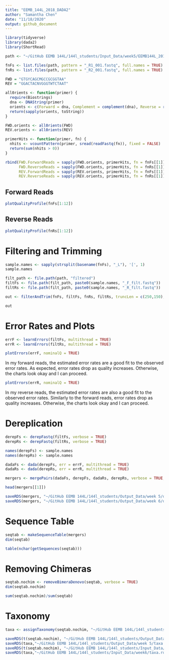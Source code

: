 ```yaml
---
title: "EEMB_144L_2018_DADA2"
author: "Samantha Chen"
date: "11/18/2020"
output: github_document
---
```


```r
library(tidyverse)
library(dada2)
library(ShortRead)
```

```r
path <- "~/GitHub EEMB 144L/144l_students/Input_Data/week5/EEMB144L_2018_fastq/"

fnFs <- list.files(path, pattern = "_R1_001.fastq", full.names = TRUE)
fnRs <- list.files(path, pattern = "_R2_001.fastq", full.names = TRUE)
```

```r
FWD = "GTGYCAGCMGCCGCGGTAA"
REV = "GGACTACNVGGGTWTCTAAT"

all0rients <- function(primer) {
  require(Biostrings)
  dna <- DNAString(primer)
  orients <- c(Forward = dna, Complement = complement(dna), Reverse = reverse(dna), RevComp = reverseComplement(dna))
  return(sapply(orients, toString))
}

FWD.orients <- all0rients(FWD)
REV.orients <- all0rients(REV)
```

```r
primerHits <- function(primer, fn) {
  nhits <- vcountPattern(primer, sread(readFastq(fn)), fixed = FALSE)
  return(sum(nhits > 0))
}

rbind(FWD.ForwardReads = sapply(FWD.orients, primerHits, fn = fnFs[[1]]), 
      FWD.ReverseReads = sapply(FWD.orients, primerHits, fn = fnRs[[1]]), 
      REV.ForwardReads = sapply(REV.orients, primerHits, fn = fnFs[[1]]), 
      REV.ReverseReads = sapply(REV.orients, primerHits, fn = fnRs[[1]]))
```

## Forward Reads

```r
plotQualityProfile(fnFs[1:12])
```

## Reverse Reads

```r
plotQualityProfile(fnRs[1:12])
```
# Filtering and Trimming

```r
sample.names <- sapply(strsplit(basename(fnFs), "_L"), '[', 1)
sample.names

filt_path <- file.path(path, "filtered")
filtFs <- file.path(filt_path, paste0(sample.names, "_F_filt.fastq"))
filtRs <- file.path(filt_path, paste0(sample.names, "_R_filt.fastq"))
```

```r
out <- filterAndTrim(fnFs, filtFs, fnRs, filtRs, truncLen = c(250,150), maxN = 0, maxEE = c(2,2), truncQ = 2, rm.phix = TRUE, compress = TRUE)

out

```

# Error Rates and Plots

```r
errF <- learnErrors(filtFs, multithread = TRUE)
errR <- learnErrors(filtRs, multithread = TRUE)
```

```r
plotErrors(errF, nominalQ = TRUE)

```
In my forward reads, the estimated error rates are a good fit to the observed error rates. As expected, error rates drop as quality increases. Otherwise, the charts look okay and I can proceed.

```r
plotErrors(errR, nominalQ = TRUE)
```
In my reverse reads, the estimated error rates are also a good fit to the observed error rates. Similarly to the forward reads, error rates drop as quality increases. Otherwise, the charts look okay and I can proceed.

# Dereplication

```r
derepFs <- derepFastq(filtFs, verbose = TRUE)
derepRs <- derepFastq(filtRs, verbose = TRUE)

names(derepFs) <- sample.names
names(derepRs) <- sample.names
```

```r
dadaFs <- dada(derepFs, err = errF, multithread = TRUE)
dadaRs <- dada(derepRs, err = errR, multithread = TRUE)
```

```r
mergers <- mergePairs(dadaFs, derepFs, dadaRs, derepRs, verbose = TRUE, trimOverhang = T)
```

```r
head(mergers[[1]])
```

```r
saveRDS(mergers, "~/GitHub EEMB 144L/144l_students/Output_Data/week 5/dada_merged.rds")
saveRDS(mergers, "~/GitHub EEMB 144L/144l_students/Output_Data/week 6/dada_merged.rds")
```

# Sequence Table

```r
seqtab <- makeSequenceTable(mergers)
dim(seqtab)
```

```r
table(nchar(getSequences(seqtab)))
```

# Removing Chimeras

```r
seqtab.nochim <- removeBimeraDenovo(seqtab, verbose = TRUE)
dim(seqtab.nochim)
```

```r
sum(seqtab.nochim)/sum(seqtab)
```

# Taxonomy

```r
taxa <- assignTaxonomy(seqtab.nochim, "~/GitHub EEMB 144L/144l_students/Input_Data/week5/Reference_Database/silva_nr_v138_train_set.fa", multithread = TRUE)
```

```r
saveRDS(t(seqtab.nochim), "~/GitHub EEMB 144L/144l_students/Output_Data/week 5/seqtab-nochimtaxa.rds")
saveRDS(taxa,"~/GitHub EEMB 144L/144l_students/Output_Data/week 5/taxa.rds")
saveRDS(t(seqtab.nochim), "~/GitHub EEMB 144L/144l_students/Input_Data/week6/seqtab-nochimtaxa.rds")
saveRDS(taxa,"~/GitHub EEMB 144L/144l_students/Input_Data/week6/taxa.rds")
```

